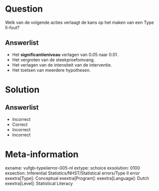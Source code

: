 Question
========
  
Welk van de volgende acties verlaagt de kans op het maken van een Type II-fout?
  
Answerlist
----------
* Het **significantieniveau** verlagen van 0.05 naar 0.01.
* Het vergroten van de steekproefomvang.
* Het verlagen van de intensiteit van de interventie.
* Het toetsen van meerdere hypothesen.

Solution
========

Answerlist
----------
* Incorrect
* Correct
* Incorrect
* Incorrect

Meta-information
================
exname: vufgb-typeiierror-005-nl
extype: schoice
exsolution: 0100
exsection: Inferential Statistics/NHST/Statistical errors/Type II error
exextra[Type]: Conceptual
exextra[Program]: 
exextra[Language]: Dutch
exextra[Level]: Statistical Literacy